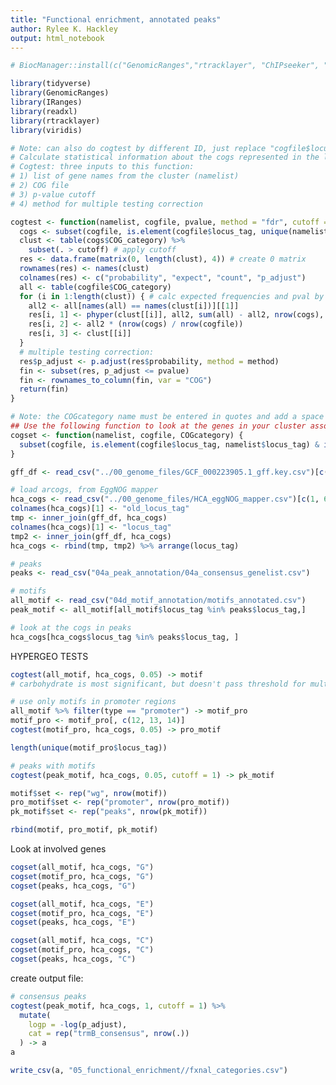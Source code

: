 ---
title: "Functional enrichment, annotated peaks"
author: Rylee K. Hackley
output: html_notebook
---
```{r}
# BiocManager::install(c("GenomicRanges","rtracklayer", "ChIPseeker", "IRanges"))
```

```{r}
library(tidyverse)
library(GenomicRanges)
library(IRanges)
library(readxl)
library(rtracklayer)
library(viridis)

# Note: can also do cogtest by different ID, just replace "cogfile$locus_tag" argument with other type of identifier, e.g. "cogfile$acc")
# Calculate statistical information about the cogs represented in the list of genes using the function below.
# Cogtest: three inputs to this function:
# 1) list of gene names from the cluster (namelist)
# 2) COG file
# 3) p-value cutoff
# 4) method for multiple testing correction

cogtest <- function(namelist, cogfile, pvalue, method = "fdr", cutoff = 5) {
  cogs <- subset(cogfile, is.element(cogfile$locus_tag, unique(namelist$locus_tag)) == TRUE)
  clust <- table(cogs$COG_category) %>%
    subset(. > cutoff) # apply cutoff
  res <- data.frame(matrix(0, length(clust), 4)) # create 0 matrix
  rownames(res) <- names(clust)
  colnames(res) <- c("probability", "expect", "count", "p_adjust")
  all <- table(cogfile$COG_category)
  for (i in 1:length(clust)) { # calc expected frequencies and pval by hypergeo and append to DF
    all2 <- all[names(all) == names(clust[i])][[1]]
    res[i, 1] <- phyper(clust[[i]], all2, sum(all) - all2, nrow(cogs), lower.tail = F)
    res[i, 2] <- all2 * (nrow(cogs) / nrow(cogfile))
    res[i, 3] <- clust[[i]]
  }
  # multiple testing correction:
  res$p_adjust <- p.adjust(res$probability, method = method)
  fin <- subset(res, p_adjust <= pvalue)
  fin <- rownames_to_column(fin, var = "COG")
  return(fin)
}

# Note: the COGcategory name must be entered in quotes and add a space to the end of the category name of interest, e.g. 'transport '
## Use the following function to look at the genes in your cluster associated with a particular COG
cogset <- function(namelist, cogfile, COGcategory) {
  subset(cogfile, is.element(cogfile$locus_tag, namelist$locus_tag) & is.element(cogfile$COG_category, COGcategory) == TRUE)
}
```


```{r, message=F}
gff_df <- read_csv("../00_genome_files/GCF_000223905.1_gff.key.csv")[c(1:4, 10)]

# load arcogs, from EggNOG mapper
hca_cogs <- read_csv("../00_genome_files/HCA_eggNOG_mapper.csv")[c(1, 6:8)]
colnames(hca_cogs)[1] <- "old_locus_tag"
tmp <- inner_join(gff_df, hca_cogs)
colnames(hca_cogs)[1] <- "locus_tag"
tmp2 <- inner_join(gff_df, hca_cogs)
hca_cogs <- rbind(tmp, tmp2) %>% arrange(locus_tag)

# peaks
peaks <- read_csv("04a_peak_annotation/04a_consensus_genelist.csv")

# motifs
all_motif <- read_csv("04d_motif_annotation/motifs_annotated.csv")
peak_motif <- all_motif[all_motif$locus_tag %in% peaks$locus_tag,]

# look at the cogs in peaks
hca_cogs[hca_cogs$locus_tag %in% peaks$locus_tag, ]
```

HYPERGEO TESTS
```{r, fig.height=10, fig.width=12}
cogtest(all_motif, hca_cogs, 0.05) -> motif
# carbohydrate is most significant, but doesn't pass threshold for multiple testing

# use only motifs in promoter regions
all_motif %>% filter(type == "promoter") -> motif_pro
motif_pro <- motif_pro[, c(12, 13, 14)]
cogtest(motif_pro, hca_cogs, 0.05) -> pro_motif

length(unique(motif_pro$locus_tag))

# peaks with motifs
cogtest(peak_motif, hca_cogs, 0.05, cutoff = 1) -> pk_motif

motif$set <- rep("wg", nrow(motif))
pro_motif$set <- rep("promoter", nrow(pro_motif))
pk_motif$set <- rep("peaks", nrow(pk_motif))

rbind(motif, pro_motif, pk_motif)
```

Look at involved genes
```{r}
cogset(all_motif, hca_cogs, "G")
cogset(motif_pro, hca_cogs, "G")
cogset(peaks, hca_cogs, "G")

cogset(all_motif, hca_cogs, "E")
cogset(motif_pro, hca_cogs, "E")
cogset(peaks, hca_cogs, "E")

cogset(all_motif, hca_cogs, "C")
cogset(motif_pro, hca_cogs, "C")
cogset(peaks, hca_cogs, "C")
```

create output file:
```{r}
# consensus peaks
cogtest(peak_motif, hca_cogs, 1, cutoff = 1) %>%
  mutate(
    logp = -log(p_adjust),
    cat = rep("trmB_consensus", nrow(.))
  ) -> a
a

write_csv(a, "05_functional_enrichment//fxnal_categories.csv")
```
